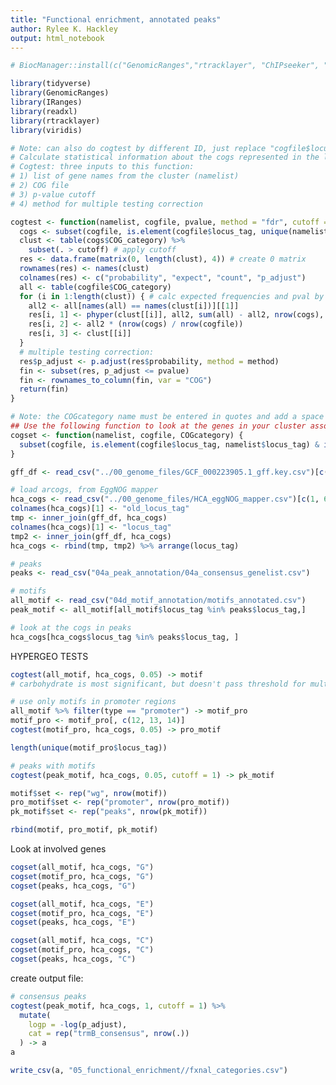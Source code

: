 ---
title: "Functional enrichment, annotated peaks"
author: Rylee K. Hackley
output: html_notebook
---
```{r}
# BiocManager::install(c("GenomicRanges","rtracklayer", "ChIPseeker", "IRanges"))
```

```{r}
library(tidyverse)
library(GenomicRanges)
library(IRanges)
library(readxl)
library(rtracklayer)
library(viridis)

# Note: can also do cogtest by different ID, just replace "cogfile$locus_tag" argument with other type of identifier, e.g. "cogfile$acc")
# Calculate statistical information about the cogs represented in the list of genes using the function below.
# Cogtest: three inputs to this function:
# 1) list of gene names from the cluster (namelist)
# 2) COG file
# 3) p-value cutoff
# 4) method for multiple testing correction

cogtest <- function(namelist, cogfile, pvalue, method = "fdr", cutoff = 5) {
  cogs <- subset(cogfile, is.element(cogfile$locus_tag, unique(namelist$locus_tag)) == TRUE)
  clust <- table(cogs$COG_category) %>%
    subset(. > cutoff) # apply cutoff
  res <- data.frame(matrix(0, length(clust), 4)) # create 0 matrix
  rownames(res) <- names(clust)
  colnames(res) <- c("probability", "expect", "count", "p_adjust")
  all <- table(cogfile$COG_category)
  for (i in 1:length(clust)) { # calc expected frequencies and pval by hypergeo and append to DF
    all2 <- all[names(all) == names(clust[i])][[1]]
    res[i, 1] <- phyper(clust[[i]], all2, sum(all) - all2, nrow(cogs), lower.tail = F)
    res[i, 2] <- all2 * (nrow(cogs) / nrow(cogfile))
    res[i, 3] <- clust[[i]]
  }
  # multiple testing correction:
  res$p_adjust <- p.adjust(res$probability, method = method)
  fin <- subset(res, p_adjust <= pvalue)
  fin <- rownames_to_column(fin, var = "COG")
  return(fin)
}

# Note: the COGcategory name must be entered in quotes and add a space to the end of the category name of interest, e.g. 'transport '
## Use the following function to look at the genes in your cluster associated with a particular COG
cogset <- function(namelist, cogfile, COGcategory) {
  subset(cogfile, is.element(cogfile$locus_tag, namelist$locus_tag) & is.element(cogfile$COG_category, COGcategory) == TRUE)
}
```


```{r, message=F}
gff_df <- read_csv("../00_genome_files/GCF_000223905.1_gff.key.csv")[c(1:4, 10)]

# load arcogs, from EggNOG mapper
hca_cogs <- read_csv("../00_genome_files/HCA_eggNOG_mapper.csv")[c(1, 6:8)]
colnames(hca_cogs)[1] <- "old_locus_tag"
tmp <- inner_join(gff_df, hca_cogs)
colnames(hca_cogs)[1] <- "locus_tag"
tmp2 <- inner_join(gff_df, hca_cogs)
hca_cogs <- rbind(tmp, tmp2) %>% arrange(locus_tag)

# peaks
peaks <- read_csv("04a_peak_annotation/04a_consensus_genelist.csv")

# motifs
all_motif <- read_csv("04d_motif_annotation/motifs_annotated.csv")
peak_motif <- all_motif[all_motif$locus_tag %in% peaks$locus_tag,]

# look at the cogs in peaks
hca_cogs[hca_cogs$locus_tag %in% peaks$locus_tag, ]
```

HYPERGEO TESTS
```{r, fig.height=10, fig.width=12}
cogtest(all_motif, hca_cogs, 0.05) -> motif
# carbohydrate is most significant, but doesn't pass threshold for multiple testing

# use only motifs in promoter regions
all_motif %>% filter(type == "promoter") -> motif_pro
motif_pro <- motif_pro[, c(12, 13, 14)]
cogtest(motif_pro, hca_cogs, 0.05) -> pro_motif

length(unique(motif_pro$locus_tag))

# peaks with motifs
cogtest(peak_motif, hca_cogs, 0.05, cutoff = 1) -> pk_motif

motif$set <- rep("wg", nrow(motif))
pro_motif$set <- rep("promoter", nrow(pro_motif))
pk_motif$set <- rep("peaks", nrow(pk_motif))

rbind(motif, pro_motif, pk_motif)
```

Look at involved genes
```{r}
cogset(all_motif, hca_cogs, "G")
cogset(motif_pro, hca_cogs, "G")
cogset(peaks, hca_cogs, "G")

cogset(all_motif, hca_cogs, "E")
cogset(motif_pro, hca_cogs, "E")
cogset(peaks, hca_cogs, "E")

cogset(all_motif, hca_cogs, "C")
cogset(motif_pro, hca_cogs, "C")
cogset(peaks, hca_cogs, "C")
```

create output file:
```{r}
# consensus peaks
cogtest(peak_motif, hca_cogs, 1, cutoff = 1) %>%
  mutate(
    logp = -log(p_adjust),
    cat = rep("trmB_consensus", nrow(.))
  ) -> a
a

write_csv(a, "05_functional_enrichment//fxnal_categories.csv")
```
